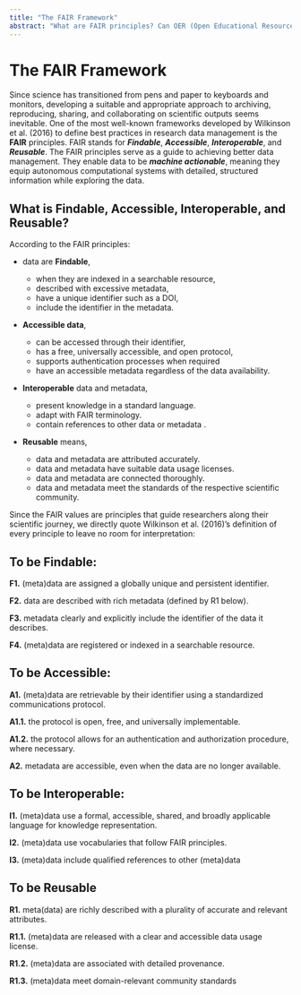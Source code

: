 ```yaml
---
title: "The FAIR Framework"
abstract: "What are FAIR principles? Can OER (Open Educational Resources) be FAIR?"
---
```


# The FAIR Framework

Since science has transitioned from pens and paper to keyboards and monitors, developing a suitable and appropriate approach to archiving, reproducing, sharing, and collaborating on scientific outputs seems inevitable. One of the most well-known frameworks developed by Wilkinson et al. (2016) to define best practices in research data management is the **FAIR** principles. FAIR stands for ***Findable***, ***Accessible***, ***Interoperable***, and ***Reusable***. The FAIR principles serve as a guide to achieving better data management. They enable data to be ***machine actionable***, meaning they equip autonomous computational systems with detailed, structured information while exploring the data.

## What is Findable, Accessible, Interoperable, and Reusable?


According to the FAIR principles:

* data are **Findable**,

  +   when they are indexed in a searchable resource,
  +   described with excessive metadata,
  +   have a unique identifier such as a DOI,
  +   include the identifier in the metadata.


* **Accessible data**,
  +   can be accessed through their identifier,
  +   has a free, universally accessible, and open protocol,
  +   supports authentication processes when required
  +   have an accessible metadata regardless of the data availability.


* **Interoperable** data and metadata,
  +   present knowledge in a standard language.
  +   adapt with FAIR terminology.
  +   contain references to other data or metadata .


* **Reusable** means,
  + data and metadata are attributed accurately.
  + data and metadata have suitable data usage licenses.
  + data and metadata are connected thoroughly.
  + data and metadata meet the standards of the respective scientific community.




Since the FAIR values are principles that guide researchers along their scientific journey, we directly quote Wilkinson et al. (2016)'s definition of every principle to leave no room for interpretation:

::: {.callout-tip collapse=true}
## To be Findable:

**F1.** (meta)data are assigned a globally unique and persistent identifier.

**F2.** data are described with rich metadata (defined by R1 below).

**F3.** metadata clearly and explicitly include the identifier of the data it describes.

**F4.** (meta)data are registered or indexed in a searchable resource.
:::

::: {.callout-tip collapse=true}
## To be Accessible:

**A1.** (meta)data are retrievable by their identifier using a standardized communications protocol.

**A1.1.** the protocol is open, free, and universally implementable.

**A1.2.** the protocol allows for an authentication and authorization procedure, where necessary.

**A2.** metadata are accessible, even when the data are no longer available.
:::

::: {.callout-tip collapse=true}
## To be Interoperable:

**I1.** (meta)data use a formal, accessible, shared, and broadly applicable language for knowledge representation.

**I2.** (meta)data use vocabularies that follow FAIR principles.

**I3.** (meta)data include qualified references to other (meta)data
:::

::: {.callout-tip collapse=true}

## To be Reusable

**R1.** meta(data) are richly described with a plurality of accurate and relevant attributes.

**R1.1.** (meta)data are released with a clear and accessible data usage license.

**R1.2.** (meta)data are associated with detailed provenance.

**R1.3.** (meta)data meet domain-relevant community standards
:::
